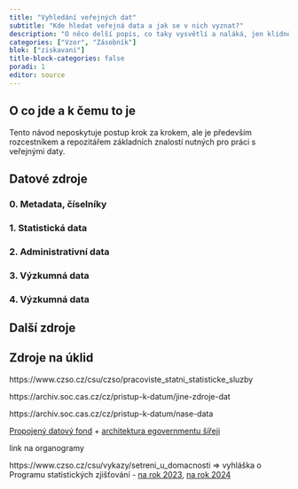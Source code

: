 ```yaml
---
title: "Vyhledání veřejných dat"
subtitle: "Kde hledat veřejná data a jak se v nich vyznat?"
description: "O něco delší popis, co taky vysvětlí a naláká, jen klidně na celý řádek"
categories: ["Vzor", "Zásobník"]
blok: ["ziskavani"]
title-block-categories: false
poradi: 1
editor: source
---
```


## O co jde a k čemu to je

Tento návod neposkytuje postup krok za krokem, ale je především rozcestníkem a repozitářem základních znalostí nutných pro práci s veřejnými daty.

## Datové zdroje

### 0. Metadata, číselníky

### 1. Statistická data

### 2. Administrativní data

### 3. Výzkumná data

### 4. Výzkumná data


## Další zdroje

## Zdroje na úklid

https://www.czso.cz/csu/czso/pracoviste_statni_statisticke_sluzby

https://archiv.soc.cas.cz/cz/pristup-k-datum/jine-zdroje-dat

https://archiv.soc.cas.cz/cz/pristup-k-datum/nase-data

[Propojený datový fond](https://archi.gov.cz/znalostni_baze:ga_ppdf?s[]=propojen%C3%BD%2A&s[]=datov%C3%BD%2A&s[]=fond%2A) + [architektura egovernmentu šířeji](https://archi.gov.cz/)

link na organogramy

https://www.czso.cz/csu/vykazy/setreni_u_domacnosti => vyhláška o Programu statistických zjišťování - [na rok 2023](https://www.zakonyprolidi.cz/cs/2022-324), [na rok 2024](https://www.zakonyprolidi.cz/monitor/7724336.htm)



